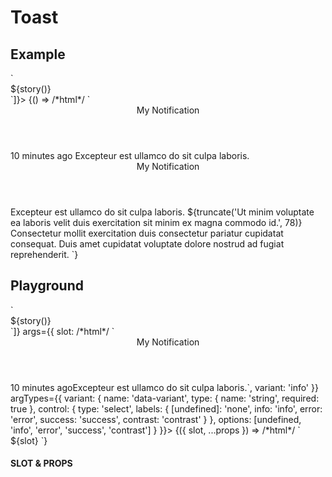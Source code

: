
# Toast

## Example

<Meta title="Components/Toast" />

<Canvas withToolbar={true}>
  <Story
    name="Example"
    decorators={[story => `<div class="flex items-center justify-center flex-wrap gap-4">${story()}</div>`]}>
    {() => /*html*/ `
      <ui-toast data-fixed>
        <header slot="header">My Notification</header>
        <span slot="meta">10 minutes ago</span>
        Excepteur est ullamco do sit culpa laboris.
      </ui-toast>
      <ui-toast data-variant="contrast" data-fixed>
        <header slot="header">My Notification</header>
        Excepteur est ullamco do sit culpa laboris.
      </ui-toast>
      <ui-toast data-variant="info" data-fixed>
        ${truncate('Ut minim voluptate ea laboris velit duis exercitation sit minim ex magna commodo id.', 78)}
      </ui-toast>
      <ui-toast data-variant="success" data-fixed>
        Consectetur mollit exercitation duis consectetur pariatur cupidatat consequat.
      </ui-toast>
      <ui-toast data-variant="error" data-fixed>
        Duis amet cupidatat voluptate dolore nostrud ad fugiat reprehenderit.
      </ui-toast>`}
  </Story>
</Canvas>

## Playground

<Canvas withToolbar={true}>
  <Story
    name="Playground"
    decorators={[story => `<div class="flex items-center justify-center w-full p-10">${story()}</div>`]}
    args={{
      slot: /*html*/ `<header slot="header">My Notification</header><span slot="meta">10 minutes ago</span>Excepteur est ullamco do sit culpa laboris.`,
      variant: 'info'
    }}
    argTypes={{
      variant: {
        name: 'data-variant',
        type: { name: 'string', required: true },
        control: {
          type: 'select',
          labels: {
            [undefined]: 'none',
            info: 'info',
            error: 'error',
            success: 'success',
            contrast: 'contrast'
          }
        },
        options: [undefined, 'info', 'error', 'success', 'contrast']
      }
    }}>
    {({ slot, ...props }) => /*html*/ `
    <ui-toast
      ${props.variant ? `data-variant="${props.variant}"` : ''}
      data-fixed>
      ${slot}
    </ui-toast>
  `}
  </Story>
</Canvas>

#### SLOT & PROPS

<ArgsTable story="Playground" />
